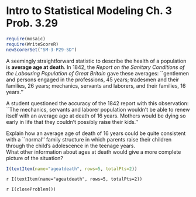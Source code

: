 Intro to Statistical Modeling Ch. 3 Prob. 3.29
========================================================
```{r include=FALSE}
require(mosaic)
require(WriteScoreR)
newScorerSet("SM-3-P29-SD")
```

A seemingly straightforward statistic to describe the health of a population
is **average age at death**.  In 1842, the *Report on the
Sanitary Conditions of the Labouring Population of Great Britain*
gave these averages: ``gentlemen and persons engaged in the
professions, 45 years; tradesmen and their families, 26 years;
mechanics, servants and laborers, and their families, 16 years.''

A student questioned the accuracy of the 1842 report with this
observation: ``The mechanics, servants and laborer population wouldn't
be able to renew itself with an average age at death of 16 years.
Mothers would be dying so early in life that they couldn't possibly
raise their kids.''

Explain how an average age of death of 16 years could be quite
consistent with a ``normal'' family structure in which parents raise
their children through the child's adolescence in the teenage years.  
What other
information about ages at death would give a more complete picture of
the situation? 
```{r include=FALSE, eval=FALSE}
I(textItem(name="ageatdeath", rows=5, totalPts=2))
```

`r I(textItem(name="ageatdeath", rows=5, totalPts=2))`

`r I(closeProblem())`


